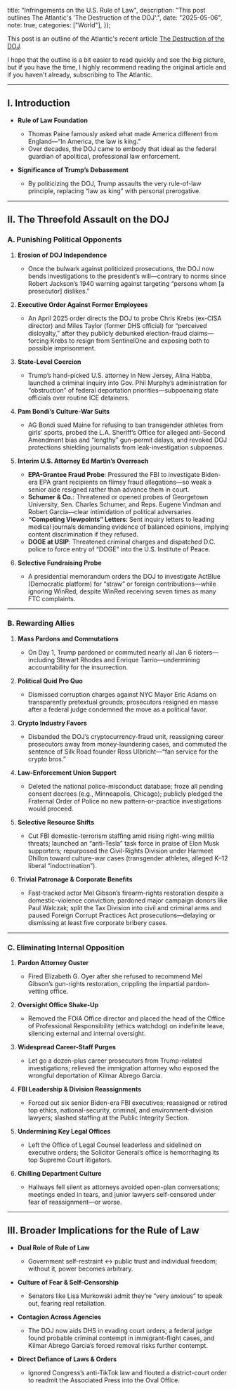
  title: "Infringements on the U.S. Rule of Law",
  description: "This post outlines The Atlantic's 'The Destruction of the DOJ'.",
  date: "2025-05-06",
  note: true,
  categories: ["World"],
});


This post is an outline of the Atlantic's recent article [The Destruction of the DOJ](https://www.theatlantic.com/ideas/archive/2025/05/trump-destroying-doj/682681/). 

I hope that the outline is a bit easier to read quickly and see the big picture, but if you have the time, I highly recommend reading the original article and if you haven't already, subscribing to The Atlantic. 

---

## I. Introduction

* **Rule of Law Foundation**

  * Thomas Paine famously asked what made America different from England—“In America, the law is king.”
  * Over decades, the DOJ came to embody that ideal as the federal guardian of apolitical, professional law enforcement.&#x20;
* **Significance of Trump’s Debasement**

  * By politicizing the DOJ, Trump assaults the very rule-of-law principle, replacing “law as king” with personal prerogative.&#x20;


---

## II. The Threefold Assault on the DOJ

### A. Punishing Political Opponents

1. **Erosion of DOJ Independence**

   * Once the bulwark against politicized prosecutions, the DOJ now bends investigations to the president’s will—contrary to norms since Robert Jackson’s 1940 warning against targeting “persons whom \[a prosecutor] dislikes.”&#x20;
2. **Executive Order Against Former Employees**

   * An April 2025 order directs the DOJ to probe Chris Krebs (ex-CISA director) and Miles Taylor (former DHS official) for “perceived disloyalty,” after they publicly debunked election-fraud claims—forcing Krebs to resign from SentinelOne and exposing both to possible imprisonment.&#x20;
3. **State-Level Coercion**

   * Trump’s hand-picked U.S. attorney in New Jersey, Alina Habba, launched a criminal inquiry into Gov. Phil Murphy’s administration for “obstruction” of federal deportation priorities—subpoenaing state officials over routine ICE detainers.&#x20;
4. **Pam Bondi’s Culture-War Suits**

   * AG Bondi sued Maine for refusing to ban transgender athletes from girls’ sports, probed the L.A. Sheriff’s Office for alleged anti-Second Amendment bias and “lengthy” gun-permit delays, and revoked DOJ protections shielding journalists from leak-investigation subpoenas.&#x20;
5. **Interim U.S. Attorney Ed Martin’s Overreach**

   * **EPA-Grantee Fraud Probe**: Pressured the FBI to investigate Biden-era EPA grant recipients on flimsy fraud allegations—so weak a senior aide resigned rather than advance them in court.
   * **Schumer & Co.**: Threatened or opened probes of Georgetown University, Sen. Charles Schumer, and Reps. Eugene Vindman and Robert Garcia—clear intimidation of political adversaries.
   * **“Competing Viewpoints” Letters**: Sent inquiry letters to leading medical journals demanding evidence of balanced opinions, implying content discrimination if they refused.
   * **DOGE at USIP**: Threatened criminal charges and dispatched D.C. police to force entry of “DOGE” into the U.S. Institute of Peace.&#x20;
6. **Selective Fundraising Probe**

   * A presidential memorandum orders the DOJ to investigate ActBlue (Democratic platform) for “straw” or foreign contributions—while ignoring WinRed, despite WinRed receiving seven times as many FTC complaints.&#x20;

---

### B. Rewarding Allies

1. **Mass Pardons and Commutations**

   * On Day 1, Trump pardoned or commuted nearly all Jan 6 rioters—including Stewart Rhodes and Enrique Tarrio—undermining accountability for the insurrection.&#x20;
2. **Political Quid Pro Quo**

   * Dismissed corruption charges against NYC Mayor Eric Adams on transparently pretextual grounds; prosecutors resigned en masse after a federal judge condemned the move as a political favor.&#x20;
3. **Crypto Industry Favors**

   * Disbanded the DOJ’s cryptocurrency-fraud unit, reassigning career prosecutors away from money-laundering cases, and commuted the sentence of Silk Road founder Ross Ulbricht—“fan service for the crypto bros.”&#x20;
4. **Law-Enforcement Union Support**

   * Deleted the national police-misconduct database; froze all pending consent decrees (e.g., Minneapolis, Chicago); publicly pledged the Fraternal Order of Police no new pattern-or-practice investigations would proceed.&#x20;
5. **Selective Resource Shifts**

   * Cut FBI domestic-terrorism staffing amid rising right-wing militia threats; launched an “anti-Tesla” task force in praise of Elon Musk supporters; repurposed the Civil-Rights Division under Harmeet Dhillon toward culture-war cases (transgender athletes, alleged K–12 liberal “indoctrination”).&#x20;
6. **Trivial Patronage & Corporate Benefits**

   * Fast-tracked actor Mel Gibson’s firearm-rights restoration despite a domestic-violence conviction; pardoned major campaign donors like Paul Walczak; split the Tax Division into civil and criminal arms and paused Foreign Corrupt Practices Act prosecutions—delaying or dismissing at least five corporate bribery cases.&#x20;

---

### C. Eliminating Internal Opposition

1. **Pardon Attorney Ouster**

   * Fired Elizabeth G. Oyer after she refused to recommend Mel Gibson’s gun-rights restoration, crippling the impartial pardon-vetting office.&#x20;
2. **Oversight Office Shake-Up**

   * Removed the FOIA Office director and placed the head of the Office of Professional Responsibility (ethics watchdog) on indefinite leave, silencing external and internal oversight.&#x20;
3. **Widespread Career-Staff Purges**

   * Let go a dozen-plus career prosecutors from Trump-related investigations; relieved the immigration attorney who exposed the wrongful deportation of Kilmar Abrego Garcia.&#x20;
4. **FBI Leadership & Division Reassignments**

   * Forced out six senior Biden-era FBI executives; reassigned or retired top ethics, national-security, criminal, and environment-division lawyers; slashed staffing at the Public Integrity Section.&#x20;
5. **Undermining Key Legal Offices**

   * Left the Office of Legal Counsel leaderless and sidelined on executive orders; the Solicitor General’s office is hemorrhaging its top Supreme Court litigators.&#x20;
6. **Chilling Department Culture**

   * Hallways fell silent as attorneys avoided open-plan conversations; meetings ended in tears, and junior lawyers self-censored under fear of reassignment—or worse.&#x20;

---

## III. Broader Implications for the Rule of Law

* **Dual Role of Rule of Law**

  * Government self-restraint ↔ public trust and individual freedom; without it, power becomes arbitrary.&#x20;
* **Culture of Fear & Self-Censorship**

  * Senators like Lisa Murkowski admit they’re “very anxious” to speak out, fearing real retaliation.&#x20;
* **Contagion Across Agencies**

  * The DOJ now aids DHS in evading court orders; a federal judge found probable criminal contempt in immigrant-flight cases, and Kilmar Abrego Garcia’s forced removal risks further contempt.&#x20;
* **Direct Defiance of Laws & Orders**

  * Ignored Congress’s anti-TikTok law and flouted a district-court order to readmit the Associated Press into the Oval Office.&#x20;

